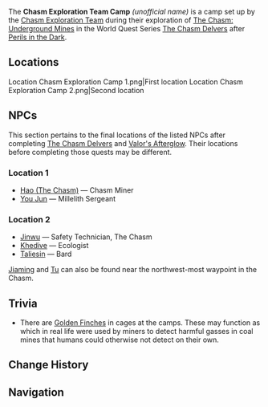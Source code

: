 {{Location Infobox
|image  = <gallery>
Chasm Exploration Team Camp.png|In Game
Chasm Exploration Team Camp Map.png|Map
</gallery>
|type   = Point of Interest
|region = Liyue
|icon   = Icon_Refine_Adjuvant.svg
|area   = The Chasm: Underground Mines
|map    = The Chasm: Underground Mines
}}
The '''Chasm Exploration Team Camp''' ''(unofficial name)'' is a camp set up by the [[Chasm Exploration Team]] during their exploration of [[The Chasm: Underground Mines]] in the World Quest Series [[The Chasm Delvers]] after [[Perils in the Dark]].

==Locations==
<gallery hideaddbutton="true" captionalign="center">
Location Chasm Exploration Camp 1.png|First location
Location Chasm Exploration Camp 2.png|Second location
</gallery>

==NPCs==
This section pertains to the final locations of the listed NPCs after completing [[The Chasm Delvers]] and [[Valor's Afterglow]]. Their locations before completing those quests may be different.

===Location 1===
* [[Hao (The Chasm)]] &mdash; Chasm Miner
* [[You Jun]] &mdash; Millelith Sergeant

===Location 2===
* [[Jinwu]] &mdash; Safety Technician, The Chasm
* [[Khedive]] &mdash; Ecologist
* [[Taliesin]] &mdash; Bard
[[Jiaming]] and [[Tu]] can also be found near the northwest-most waypoint in the Chasm.

==Trivia==
* There are [[Golden Finch]]es in cages at the camps. These may function as {{w|Sentinel species|mine canaries}} which in real life were used by miners to detect harmful gasses in coal mines that humans could otherwise not detect on their own.

==Change History==
{{Change History|2.6}}

==Navigation==
{{PoI Navbox|Liyue}}